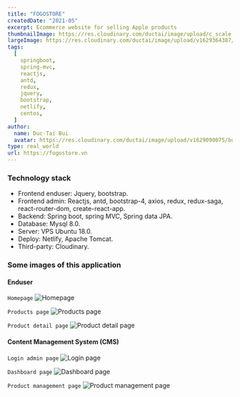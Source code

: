 ```yaml
---
title: "FOGOSTORE"
createdDate: "2021-05"
excerpt: Ecommerce website for selling Apple products
thumbnailImage: https://res.cloudinary.com/ductai/image/upload/c_scale,h_280,w_400/v1629364387/buiductai.com/projects/fogostore/images/cover_soqjx4.png
largeImage: https://res.cloudinary.com/ductai/image/upload/v1629364387/buiductai.com/projects/fogostore/images/cover_soqjx4.png
tags:
  [
    springboot,
    spring-mvc,
    reactjs,
    antd,
    redux,
    jquery,
    bootstrap,
    netlify,
    centos,
  ]
author:
  name: Duc-Tai Bui
  avatar: https://res.cloudinary.com/ductai/image/upload/v1629090075/buiductai.com/author/avatar_kddb1i.jpg
type: real_world
url: https://fogostore.vn
---
```


### Technology stack

- Frontend enduser: Jquery, bootstrap.
- Frontend admin: Reactjs, antd, bootstrap-4, axios, redux, redux-saga, react-router-dom, create-react-app.
- Backend: Spring boot, spring MVC, Spring data JPA.
- Database: Mysql 8.0.
- Server: VPS Ubuntu 18.0.
- Deploy: Netlify, Apache Tomcat.
- Third-party: Cloudinary.

### Some images of this application

#### Enduser

`Homepage`
![Homepage](https://res.cloudinary.com/ductai/image/upload/v1629353598/buiductai.com/projects/fogostore/images/homepage_enduser_mziwmb.png)&nbsp;

`Products page`
![Products page](https://res.cloudinary.com/ductai/image/upload/v1629353601/buiductai.com/projects/fogostore/images/product_list_poy8vl.png)&nbsp;

`Product detail page`
![Product detail page](https://res.cloudinary.com/ductai/image/upload/v1629353594/buiductai.com/projects/fogostore/images/product_detail_page_rlpqsi.png)&nbsp;

#### Content Management System (CMS)

`Login admin page`
![Login page](https://res.cloudinary.com/ductai/image/upload/v1629353588/buiductai.com/projects/fogostore/images/login_admin_cplxsu.png)&nbsp;

`Dashboard page`
![Dashboard page](https://res.cloudinary.com/ductai/image/upload/v1629353587/buiductai.com/projects/fogostore/images/dashboard_kcsbcc.png)&nbsp;

`Product management page`
![Product management page](https://res.cloudinary.com/ductai/image/upload/v1629353588/buiductai.com/projects/fogostore/images/product_management_page_ifccyd.png)
